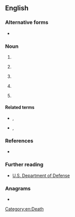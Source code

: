 {{also|DoD|Dod|dod|död|død}}
==English==

===Alternative forms===
* {{l|en|DoD}}

===Noun===
{{en-noun|?}}

# {{initialism of|en|{{l|en|date|Date}} {{l|en|of}} {{l|en|death|Death}}}}
# {{lb|en|automotive}} {{initialism of|en|{{l|en|displacement|Displacement}}[[-]]{{l|en|on}}[[-]]{{l|en|demand|Demand}}|nodot=1}} {{gloss|a type of engine that can shut down cylinders when not needed}}
# {{lb|en|printing}} {{initialism of|en|{{l|en|drop|Drop}}[[-]]{{l|en|on}}[[-]]{{l|en|demand|Demand}}}}
# {{lb|en|scrum|sortware}} {{initialism of|en|{{l|en|definition|Definition}} {{l|en|of}} {{l|en|done|Done}}}}
# {{lb|en|US|military}} {{initialism of|en|{{l|en|department|Department}} {{l|en|of}} {{l|en|defense|Defense}}}}

====Related terms====
* {{sense|printing}} {{l|en|CIJ}}, {{l|en|TIJ}}
* {{sense|US|military}} {{l|en|DND}}, {{l|en|MOD}}

===References===
* {{pedia}}

===Further reading===
* [http://www.defenselink.mil/ U.S. Department of Defense]

===Anagrams===
* {{anagrams|en|a=ddo|-odd|DDO|ODD|odd}}

[[Category:en:Death]]
